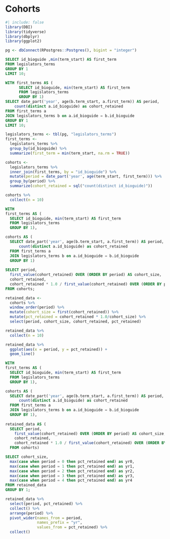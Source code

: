 # Cohorts

```r
#| include: false
library(DBI)
library(tidyverse)
library(dbplyr)
library(ggplot2)
```

```r
pg <- dbConnect(RPostgres::Postgres(), bigint = "integer")
```

```sql
SELECT id_bioguide ,min(term_start) AS first_term
FROM legislators_terms 
GROUP BY 1
LIMIT 10;
```
```sql
WITH first_terms AS (
      SELECT id_bioguide, min(term_start) AS first_term
      FROM legislators_terms 
      GROUP BY 1) 
SELECT date_part('year', age(b.term_start, a.first_term)) AS period,
    count(distinct a.id_bioguide) as cohort_retained
FROM first_terms a
JOIN legislators_terms b on a.id_bioguide = b.id_bioguide 
GROUP BY 1
LIMIT 10;
```

```r
legislators_terms <- tbl(pg, "legislators_terms")
first_terms <- 
  legislators_terms %>%
  group_by(id_bioguide) %>%
  summarize(first_term = min(term_start, na.rm = TRUE))

cohorts <-
  legislators_terms %>%
  inner_join(first_terms, by = "id_bioguide") %>%
  mutate(period = date_part('year', age(term_start, first_term))) %>%
  group_by(period) %>%
  summarize(cohort_retained = sql("count(distinct id_bioguide)")) 

cohorts %>%
  collect(n = 10)
```

```sql
WITH 
first_terms AS (
  SELECT id_bioguide, min(term_start) AS first_term
  FROM legislators_terms 
  GROUP BY 1),

cohorts AS (
  SELECT date_part('year', age(b.term_start, a.first_term)) AS period,
      count(distinct a.id_bioguide) as cohort_retained
  FROM first_terms a
  JOIN legislators_terms b on a.id_bioguide = b.id_bioguide 
  GROUP BY 1)
  
SELECT period,
  first_value(cohort_retained) OVER (ORDER BY period) AS cohort_size,
  cohort_retained,
  cohort_retained * 1.0 / first_value(cohort_retained) OVER (ORDER BY period) AS pct_retained
FROM cohorts;
```

```r
retained_data <-
  cohorts %>%
  window_order(period) %>%
  mutate(cohort_size = first(cohort_retained)) %>%
  mutate(pct_retained = cohort_retained * 1.0/cohort_size) %>%
  select(period, cohort_size, cohort_retained, pct_retained) 

retained_data %>%
  collect(n = 10)
```

```r
retained_data %>%
  ggplot(aes(x = period, y = pct_retained)) +
  geom_line()
```

```sql
WITH 
first_terms AS (
  SELECT id_bioguide, min(term_start) AS first_term
  FROM legislators_terms 
  GROUP BY 1),

cohorts AS (
  SELECT date_part('year', age(b.term_start, a.first_term)) AS period,
      count(distinct a.id_bioguide) as cohort_retained
  FROM first_terms a
  JOIN legislators_terms b on a.id_bioguide = b.id_bioguide 
  GROUP BY 1),
  
retained_data AS (
  SELECT period,
    first_value(cohort_retained) OVER (ORDER BY period) AS cohort_size,
    cohort_retained,
    cohort_retained * 1.0 / first_value(cohort_retained) OVER (ORDER BY period) AS pct_retained
  FROM cohorts)

SELECT cohort_size,
  max(case when period = 0 then pct_retained end) as yr0,
  max(case when period = 1 then pct_retained end) as yr1,
  max(case when period = 2 then pct_retained end) as yr2,
  max(case when period = 3 then pct_retained end) as yr3,
  max(case when period = 4 then pct_retained end) as yr4
FROM retained_data
GROUP BY 1;
```

```r
retained_data %>%
  select(period, pct_retained) %>%
  collect() %>%
  arrange(period) %>%
  pivot_wider(names_from = period, 
              names_prefix = "yr",
              values_from = pct_retained) %>%
  collect()
```